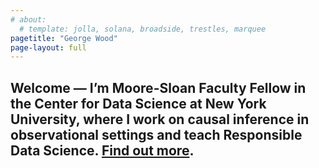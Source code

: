 ```yaml
---
# about:
  # template: jolla, solana, broadside, trestles, marquee
pagetitle: "George Wood"
page-layout: full
---
```




::: {.column-screen-inset}

::: {.grid}

::: {.g-col-12 .g-col-md-9 .g-col-lg-8 .g-col-xl-7 .g-col-xxl-5}

# Welcome --- I'm Moore-Sloan Faculty Fellow in the Center for Data Science at New York University, where I work on causal inference in observational settings and teach Responsible Data Science. [Find out more](about.qmd).

:::

:::

:::